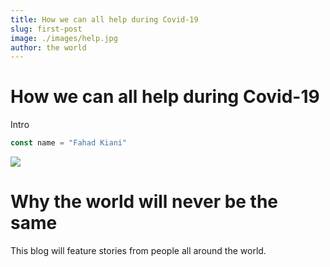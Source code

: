 ```yaml
---
title: How we can all help during Covid-19
slug: first-post
image: ./images/help.jpg
author: the world 
---
```



<h1>How we can all help during Covid-19</h1>

Intro

<!-- `<h1>heading one</h1>` -->


<div className="code">

```javascript
const name = "Fahad Kiani"
```

</div>

<div className="post-image">

![](./images/help.jpg)

</div>

<h1>Why the world will never be the same</h1>

This blog will feature stories from people all around the world. 

<div className="code"> </div>

<Counter />